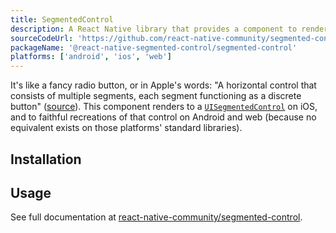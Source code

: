 ```yaml
---
title: SegmentedControl
description: A React Native library that provides a component to render UISegmentedControl from iOS.
sourceCodeUrl: 'https://github.com/react-native-community/segmented-control'
packageName: '@react-native-segmented-control/segmented-control'
platforms: ['android', 'ios', 'web']
---
```



It's like a fancy radio button, or in Apple's words: "A horizontal control that consists of multiple segments, each segment functioning as a discrete button" ([source](https://developer.apple.com/documentation/uikit/uisegmentedcontrol)). This component renders to a [`UISegmentedControl`](https://developer.apple.com/documentation/uikit/uisegmentedcontrol) on iOS, and to faithful recreations of that control on Android and web (because no equivalent exists on those platforms' standard libraries).

## Installation

<APIInstallSection href="https://github.com/react-native-segmented-control/segmented-control#getting-started" />

## Usage

See full documentation at [react-native-community/segmented-control](https://github.com/react-native-community/segmented-control#usage).
